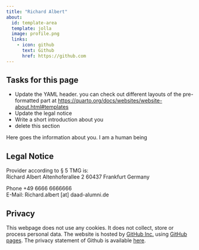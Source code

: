 ```yaml
---
title: "Richard Albert"
about:
  id: template-area
  template: jolla
  image: profile.png
  links:
    - icon: github
      text: Github
      href: https://github.com
---
```


## Tasks for this page

* Update the YAML header. you can check out different layouts of the pre-formatted part at <https://quarto.org/docs/websites/website-about.html#templates>
* Update the legal notice
* Write a short introduction about you
* delete this section


:::{#template-area}

Here goes the information about you. 
I am a human being

:::

## Legal Notice

Provider according to § 5 TMG is:  
Richard Albert 
Altenhoferallee 2
60437 Frankfurt 
Germany  

Phone +49 6666 6666666  
E-Mail: Richard.albert [at] daad-alumni.de

## Privacy

This webpage does not use any cookies. It does not collect, store or process personal data. The website is hosted by [GitHub Inc.](https://github.com/) using [GitHub pages](https://docs.github.com/en/pages/getting-started-with-github-pages/about-github-pages). The privacy statement of Github is available [here](https://docs.github.com/en/site-policy/privacy-policies/github-privacy-statement){target="_blank"}. 
